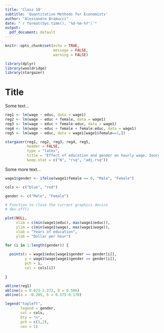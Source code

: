 ```yaml
---
title: 'Class 10'
subtitle: 'Quantitative Methods for Economists'
author: "Alessandro Bramucci"
date: "`r format(Sys.time(), '%d-%m-%Y')`"
output:
  pdf_document: default
---
```


```r

knitr::opts_chunk$set(echo = TRUE,
                      message = FALSE,
                      warning = FALSE)

library(dplyr)
library(wooldridge)
library(stargazer)

```

# Title

Some text...

```r
reg1 <- lm(wage ~ educ, data = wage1)
reg2 <- lm(wage ~ educ + female, data = wage1)
reg3 <- lm(wage ~ educ + female:educ, data = wage1)
reg4 <- lm(wage ~ educ + female + female:educ, data = wage1)
reg5 <- lm(wage ~ educ, data = wage1[wage1$female==1,])
```

```r
stargazer(reg1, reg2, reg3, reg4, reg5,
          header = FALSE,
          type = "latex", 
          title = "Effect of education and gender on hourly wage. Source: Wooldridge (2023).",
          keep.stat = c("N", "rsq", "adj.rsq"))
```

Some more text...

```r
wage1$gender <- ifelse(wage1$female == 0, "Male", "Female")

cols <- c("blue", "red")

gender <- c("Male", "Female")

# Function to close the current graphics device
# dev.off()

plot(NULL,
     xlim = c(min(wage1$educ), max(wage1$educ)), 
     ylim = c(min(wage1$wage), max(wage1$wage)),
     xlab = "Years of education", 
     ylab = "Dollar per hour")

for (i in 1:length(gender)) {
  
  points(x = wage1$educ[wage1$gender == gender[i]],
         y = wage1$wage[wage1$gender == gender[i]],
         pch = i,
         col = cols[i])
  
}

abline(reg1)
abline(a = 0.623-2.273, b = 0.506)
abline(a = -0.285, b = 0.575-0.178)

legend("topleft",
       legend = gender,
       col = cols, 
       bty = "n",
       pch = c(1,2),
       cex = 1)

```

